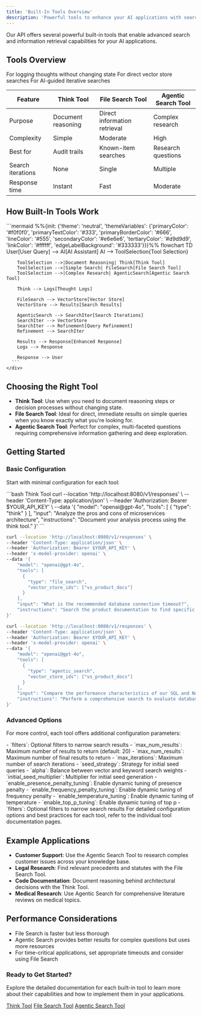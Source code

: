 ```yaml
---
title: 'Built-In Tools Overview'
description: 'Powerful tools to enhance your AI applications with search and information retrieval capabilities'
---
```


Our API offers several powerful built-in tools that enable advanced search and information retrieval capabilities for your AI applications.

## Tools Overview

<CardGroup cols={3}>
  <Card
    title="Think Tool"
    icon="brain"
    href="/tools/think"
  >
    For logging thoughts without changing state
  </Card>
  <Card
    title="File Search Tool"
    icon="file-magnifying-glass"
    href="/tools/file-search"
  >
    For direct vector store searches
  </Card>
  <Card
    title="Agentic Search Tool"
    icon="robot"
    href="/tools/agentic-search"
  >
    For AI-guided iterative searches
  </Card>
</CardGroup>

<div className="my-6 overflow-auto max-w-full">
  <Frame caption="Built-In Tools Comparison">
    <table className="w-full text-sm" style={{ borderCollapse: "separate", borderRadius: "4px", overflow: "hidden" }}>
      <thead>
        <tr className="bg-gray-200 dark:bg-gray-800">
          <th className="border border-gray-300 p-2" style={{ borderTopLeftRadius: "4px" }}>Feature</th>
          <th className="border border-gray-300 p-2">Think Tool</th>
          <th className="border border-gray-300 p-2">File Search Tool</th>
          <th className="border border-gray-300 p-2" style={{ borderTopRightRadius: "4px" }}>Agentic Search Tool</th>
        </tr>
      </thead>
      <tbody>
        <tr>
          <td className="border border-gray-300 p-2 font-medium">Purpose</td>
          <td className="border border-gray-300 p-2">Document reasoning</td>
          <td className="border border-gray-300 p-2">Direct information retrieval</td>
          <td className="border border-gray-300 p-2">Complex research</td>
        </tr>
        <tr className="bg-gray-100 dark:bg-gray-700">
          <td className="border border-gray-300 p-2 font-medium">Complexity</td>
          <td className="border border-gray-300 p-2">Simple</td>
          <td className="border border-gray-300 p-2">Moderate</td>
          <td className="border border-gray-300 p-2">High</td>
        </tr>
        <tr>
          <td className="border border-gray-300 p-2 font-medium">Best for</td>
          <td className="border border-gray-300 p-2">Audit trails</td>
          <td className="border border-gray-300 p-2">Known-item searches</td>
          <td className="border border-gray-300 p-2">Research questions</td>
        </tr>
        <tr className="bg-gray-100 dark:bg-gray-700">
          <td className="border border-gray-300 p-2 font-medium">Search iterations</td>
          <td className="border border-gray-300 p-2">None</td>
          <td className="border border-gray-300 p-2">Single</td>
          <td className="border border-gray-300 p-2">Multiple</td>
        </tr>
        <tr>
          <td className="border border-gray-300 p-2 font-medium" style={{ borderBottomLeftRadius: "4px" }}>Response time</td>
          <td className="border border-gray-300 p-2">Instant</td>
          <td className="border border-gray-300 p-2">Fast</td>
          <td className="border border-gray-300 p-2" style={{ borderBottomRightRadius: "4px" }}>Moderate</td>
        </tr>
      </tbody>
    </table>
  </Frame>
</div>

## How Built-In Tools Work

<div className="my-8 overflow-auto">
  <Frame caption="Built-In Tools Data Flow">
    <div style={{ minWidth: "600px" }}>
      ```mermaid
      %%{init: {'theme': 'neutral', 'themeVariables': {'primaryColor': '#f0f0f0', 'primaryTextColor': '#333', 'primaryBorderColor': '#666', 'lineColor': '#555', 'secondaryColor': '#e6e6e6', 'tertiaryColor': '#d9d9d9', 'linkColor': '#ffffff', 'edgeLabelBackground': '#333333'}}}%%
      flowchart TD
        User[User Query] --> AI[AI Assistant]
        AI --> ToolSelection{Tool Selection}
        
        ToolSelection -->|Document Reasoning| Think[Think Tool]
        ToolSelection -->|Simple Search| FileSearch[File Search Tool]
        ToolSelection -->|Complex Research| AgenticSearch[Agentic Search Tool]
        
        Think --> Logs[Thought Logs]
        
        FileSearch --> VectorStore[Vector Store]
        VectorStore --> Results[Search Results]
        
        AgenticSearch --> SearchIter[Search Iterations]
        SearchIter --> VectorStore
        SearchIter --> Refinement[Query Refinement]
        Refinement --> SearchIter
        
        Results --> Response[Enhanced Response]
        Logs --> Response
        
        Response --> User
      ```
    </div>
  </Frame>
</div>

## Choosing the Right Tool

- **Think Tool**: Use when you need to document reasoning steps or decision processes without changing state.
- **File Search Tool**: Ideal for direct, immediate results on simple queries when you know exactly what you're looking for.
- **Agentic Search Tool**: Perfect for complex, multi-faceted questions requiring comprehensive information gathering and deep exploration.

## Getting Started

### Basic Configuration

Start with minimal configuration for each tool:

<CodeGroup>
```bash Think Tool
curl --location 'http://localhost:8080/v1/responses' \
--header 'Content-Type: application/json' \
--header 'Authorization: Bearer $YOUR_API_KEY' \
--data '{
    "model": "openai@gpt-4o",
    "tools": [
      {
        "type": "think"
      }
    ],
    "input": "Analyze the pros and cons of microservices architecture",
    "instructions": "Document your analysis process using the think tool."
}'
```

```bash File Search Tool
curl --location 'http://localhost:8080/v1/responses' \
--header 'Content-Type: application/json' \
--header 'Authorization: Bearer $YOUR_API_KEY' \
--header 'x-model-provider: openai' \
--data '{
    "model": "openai@gpt-4o",
    "tools": [
      {
        "type": "file_search",
        "vector_store_ids": ["vs_product_docs"]
      }
    ],
    "input": "What is the recommended database connection timeout?",
    "instructions": "Search the product documentation to find specific recommendations."
}'
```

```bash Agentic Search Tool
curl --location 'http://localhost:8080/v1/responses' \
--header 'Content-Type: application/json' \
--header 'Authorization: Bearer $YOUR_API_KEY' \
--header 'x-model-provider: openai' \
--data '{
    "model": "openai@gpt-4o",
    "tools": [
      {
        "type": "agentic_search",
        "vector_store_ids": ["vs_product_docs"]
      }
    ],
    "input": "Compare the performance characteristics of our SQL and NoSQL database options",
    "instructions": "Perform a comprehensive search to evaluate database options."
}'
```
</CodeGroup>

### Advanced Options

For more control, each tool offers additional configuration parameters:

<Accordion title="File Search Tool Options">
  - `filters`: Optional filters to narrow search results
  - `max_num_results`: Maximum number of results to return (default: 20)
</Accordion>

<Accordion title="Agentic Search Tool Options">
  - `max_num_results`: Maximum number of final results to return
  - `max_iterations`: Maximum number of search iterations
  - `seed_strategy`: Strategy for initial seed queries
  - `alpha`: Balance between vector and keyword search weights
  - `initial_seed_multiplier`: Multiplier for initial seed generation
  - `enable_presence_penalty_tuning`: Enable dynamic tuning of presence penalty
  - `enable_frequency_penalty_tuning`: Enable dynamic tuning of frequency penalty
  - `enable_temperature_tuning`: Enable dynamic tuning of temperature
  - `enable_top_p_tuning`: Enable dynamic tuning of top p
  - `filters`: Optional filters to narrow search results
</Accordion>

<Tip>
  For detailed configuration options and best practices for each tool, refer to the individual tool documentation pages.
</Tip>

## Example Applications

- **Customer Support**: Use the Agentic Search Tool to research complex customer issues across your knowledge base.
- **Legal Research**: Find relevant precedents and statutes with the File Search Tool.
- **Code Documentation**: Document reasoning behind architectural decisions with the Think Tool.
- **Medical Research**: Use Agentic Search for comprehensive literature reviews on medical topics.

## Performance Considerations

- File Search is faster but less thorough
- Agentic Search provides better results for complex questions but uses more resources
- For time-critical applications, set appropriate timeouts and consider using File Search

<div className="mt-8 p-6 bg-gray-100 dark:bg-gray-800 rounded-lg">
  <h3 className="text-lg font-bold mb-2">Ready to Get Started?</h3>
  <p className="mb-4">Explore the detailed documentation for each built-in tool to learn more about their capabilities and how to implement them in your applications.</p>
  <div className="flex flex-wrap gap-4">
    <a href="/tools/think" className="inline-block px-4 py-2 bg-primary text-white rounded-md hover:bg-opacity-90">Think Tool</a>
    <a href="/tools/file-search" className="inline-block px-4 py-2 bg-primary text-white rounded-md hover:bg-opacity-90">File Search Tool</a>
    <a href="/tools/agentic-search" className="inline-block px-4 py-2 bg-primary text-white rounded-md hover:bg-opacity-90">Agentic Search Tool</a>
  </div>
</div> 